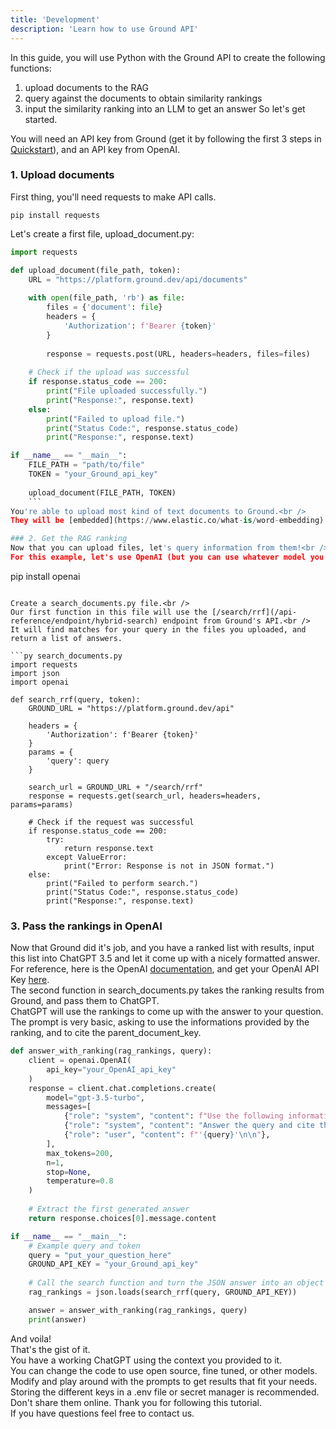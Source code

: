 ```yaml
---
title: 'Development'
description: 'Learn how to use Ground API'
---
```

In this guide, you will use Python with the Ground API to create the following functions:
  1. upload documents to the RAG
  2. query against the documents to obtain similarity rankings
  3. input the similarity ranking into an LLM to get an answer
So let's get started.

You will need an API key from Ground (get it by following the first 3 steps in [Quickstart](/quickstart)), and an API key from OpenAI.

### 1. Upload documents
First thing, you'll need requests to make API calls.<br />
```
pip install requests
```

Let's create a first file, upload_document.py:

```py upload_document.py
import requests

def upload_document(file_path, token):
    URL = "https://platform.ground.dev/api/documents"
    
    with open(file_path, 'rb') as file:
        files = {'document': file}
        headers = {
            'Authorization': f'Bearer {token}'
        }
        
        response = requests.post(URL, headers=headers, files=files)
    
    # Check if the upload was successful
    if response.status_code == 200:
        print("File uploaded successfully.")
        print("Response:", response.text)
    else:
        print("Failed to upload file.")
        print("Status Code:", response.status_code)
        print("Response:", response.text)

if __name__ == "__main__":
    FILE_PATH = "path/to/file"
    TOKEN = "your_Ground_api_key"
    
    upload_document(FILE_PATH, TOKEN)
    ```
You're able to upload most kind of text documents to Ground.<br />
They will be [embedded](https://www.elastic.co/what-is/word-embedding) and saved on our platform.

### 2. Get the RAG ranking
Now that you can upload files, let's query information from them!<br />
For this example, let's use OpenAI (but you can use whatever model you want).
```
pip install openai
```

Create a search_documents.py file.<br />
Our first function in this file will use the [/search/rrf](/api-reference/endpoint/hybrid-search) endpoint from Ground's API.<br />
It will find matches for your query in the files you uploaded, and return a list of answers.

```py search_documents.py
import requests
import json
import openai

def search_rrf(query, token):
    GROUND_URL = "https://platform.ground.dev/api"
    
    headers = {
        'Authorization': f'Bearer {token}'
    }
    params = {
        'query': query
    }
    
    search_url = GROUND_URL + "/search/rrf"
    response = requests.get(search_url, headers=headers, params=params)
    
    # Check if the request was successful
    if response.status_code == 200:
        try:
            return response.text
        except ValueError:
            print("Error: Response is not in JSON format.")
    else:
        print("Failed to perform search.")
        print("Status Code:", response.status_code)
        print("Response:", response.text)
```

### 3. Pass the rankings in OpenAI
Now that Ground did it's job, and you have a ranked list with results, input this list into ChatGPT 3.5 and let it come up with a nicely formatted answer.<br />
For reference, here is the OpenAI [documentation](https://platform.openai.com/docs/overview), and get your OpenAI API Key [here](https://platform.openai.com/docs/quickstart/account-setup).
<br />
The second function in search_documents.py takes the ranking results from Ground, and pass them to ChatGPT.<br />
ChatGPT will use the rankings to come up with the answer to your question.<br />
The prompt is very basic, asking to use the informations provided by the ranking, and to cite the parent_document_key.<br />

```py search_documents.py
def answer_with_ranking(rag_rankings, query):
    client = openai.OpenAI(
        api_key="your_OpenAI_api_key"
    )
    response = client.chat.completions.create(
        model="gpt-3.5-turbo",
        messages=[
            {"role": "system", "content": f"Use the following information to answer the query: '{rag_rankings}'\n\n"},
            {"role": "system", "content": "Answer the query and cite the parent_document_key at the end of the answer."},
            {"role": "user", "content": f"'{query}'\n\n"},
        ],
        max_tokens=200,
        n=1,
        stop=None,
        temperature=0.8
    )
    
    # Extract the first generated answer
    return response.choices[0].message.content

if __name__ == "__main__":
    # Example query and token
    query = "put_your_question_here"
    GROUND_API_KEY = "your_Ground_api_key"
    
    # Call the search function and turn the JSON answer into an object
    rag_rankings = json.loads(search_rrf(query, GROUND_API_KEY))

    answer = answer_with_ranking(rag_rankings, query)
    print(answer)
```

And voila!<br />
That's the gist of it.<br />
You have a working ChatGPT using the context you provided to it.<br />
You can change the code to use open source, fine tuned, or other models.<br />
Modify and play around with the prompts to get results that fit your needs.<br />
<Info>Storing the different keys in a .env file or secret manager is recommended.
Don't share them online.</Info>
Thank you for following this tutorial.<br />
If you have questions feel free to contact us.
